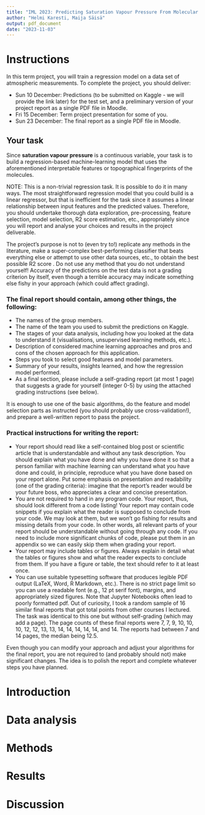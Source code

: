 ```yaml
---
title: "IML 2023: Predicting Saturation Vapour Pressure From Molecular Properties"
author: "Helmi Karesti, Maija Säisä"
output: pdf_document
date: "2023-11-03"
---
```


# Instructions

In this term project, you will train a regression model on a data set of atmospheric measurements. To complete the project, you should deliver:

-   Sun 10 December: Predictions (to be submitted on Kaggle - we will provide the link later) for the test set, and a preliminary version of your project report as a single PDF file in Moodle.
-   Fri 15 December: Term project presentation for some of you.
-   Sun 23 December: The final report as a single PDF file in Moodle.

## Your task

Since **saturation vapour pressure** is a continuous variable, your task is to build a regression-based machine-learning model that uses the aforementioned interpretable features or topographical fingerprints of the molecules.

NOTE: This is a non-trivial regression task. It is possible to do it in many ways. The most straightforward regression model that you could build is a linear regressor, but that is inefficient for the task since it assumes a linear relationship between input features and the predicted values. Therefore, you should undertake thorough data exploration, pre-processing, feature selection, model selection, R2 score estimation, etc., appropriately since you will report and analyse your choices and results in the project deliverable.

The project's purpose is not to (even try to!) replicate any methods in the literature, make a super-complex best-performing classifier that beats everything else or attempt to use other data sources, etc., to obtain the best possible R2 score . Do not use any method that you do not understand yourself! Accuracy of the predictions on the test data is not a grading criterion by itself, even though a terrible accuracy may indicate something else fishy in your approach (which could affect grading).

### The final report should contain, among other things, the following:

-   The names of the group members.
-   The name of the team you used to submit the predictions on Kaggle.
-   The stages of your data analysis, including how you looked at the data to understand it (visualisations, unsupervised learning methods, etc.).
-   Description of considered machine learning approaches and pros and cons of the chosen approach for this application.
-   Steps you took to select good features and model parameters.
-   Summary of your results, insights learned, and how the regression model performed.
-   As a final section, please include a self-grading report (at most 1 page) that suggests a grade for yourself (integer 0-5) by using the attached grading instructions (see below).

It is enough to use one of the basic algorithms, do the feature and model selection parts as instructed (you should probably use cross-validation!), and prepare a well-written report to pass the project.

### Practical instructions for writing the report:

- Your report should read like a self-contained blog post or scientific article that is understandable and without any task description. You should explain what you have done and why you have done it so that a person familiar with machine learning can understand what you have done and could, in principle, reproduce what you have done based on your report alone. Put some emphasis on presentation and readability (one of the grading criteria): imagine that the report’s reader would be your future boss, who appreciates a clear and concise presentation.
- You are not required to hand in any program code. Your report, thus, should look different from a code listing! Your report may contain code snippets if you explain what the reader is supposed to conclude from your code. We may look at them, but we won’t go fishing for results and missing details from your code. In other words, all relevant parts of your report should be understandable without going through any code. If you need to include more significant chunks of code, please put them in an appendix so we can easily skip them when grading your report.
- Your report may include tables or figures. Always explain in detail what the tables or figures show and what the reader expects to conclude from them. If you have a figure or table, the text should refer to it at least once.
- You can use suitable typesetting software that produces legible PDF output (LaTeX, Word, R Markdown, etc.). There is no strict page limit so you can use a readable font (e.g., 12 pt serif font), margins, and appropriately sized figures. Note that Jupyter Notebooks often lead to poorly formatted pdf. Out of curiosity, I took a random sample of 16 similar final reports that got total points from other courses I lectured. The task was identical to this one but without self-grading (which may add a page). The page counts of these final reports were 7, 7, 9, 10, 10, 10, 12, 12, 13, 13, 14, 14, 14, 14, 14, and 14. The reports had between 7 and 14 pages, the median being 12.5.

Even though you can modify your approach and adjust your algorithms for the final report, you are not required to (and probably should not) make significant changes. The idea is to polish the report and complete whatever steps you have planned.


# Introduction


# Data analysis


# Methods


# Results


# Discussion

